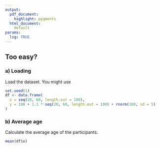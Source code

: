 ```yaml
---
output:
  pdf_document:
    highlight: pygments
  html_document: 
    default
params:
  lsg: TRUE
---
```


## Too easy?

### a) Loading
Load the dataset. You might use

```r
set.seed(1)
df <- data.frame(
  x = seq(20, 60, length.out = 100),
  y = 100 + 1.1 * seq(20, 60, length.out = 100) + rnorm(100, sd = 5)
)
```

### b) Average age
Calculate the average age of the participants.

```r
mean(df$x)
```


